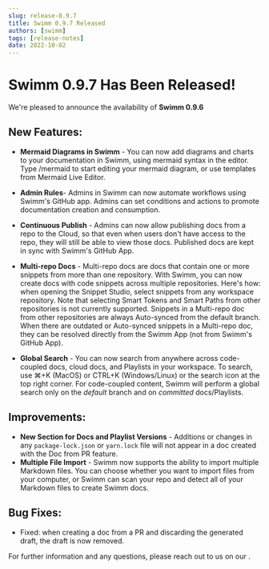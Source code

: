 ```yaml
---
slug: release-0.9.7
title: Swimm 0.9.7 Released
authors: [swimm] 
tags: [release-notes]
date: 2022-10-02
---
```


# Swimm 0.9.7 Has Been Released!

We're pleased to announce the availability of **Swimm 0.9.6**<SwimmMoji text="release"/>

<SwimmReleaseBlogPost version="0.9.7" />

<SwimmReleaseVideo version="0.9.7" />

## New Features:
- **Mermaid Diagrams in Swimm** - You can now add diagrams and charts to your documentation in Swimm, using mermaid syntax in the editor. Type /mermaid to start editing your mermaid diagram, or use templates from <Link to="https://mermaid.live">Mermaid Live Editor</Link>. 
- **Admin Rules**- Admins in Swimm can now automate workflows using Swimm's GitHub app. Admins can set conditions and actions to promote documentation creation and consumption.
- **Continuous Publish** - Admins can now allow publishing docs from a repo to the Cloud, so that even when users don't have access to the repo, they will still be able to view those docs. Published docs are kept in sync with Swimm's GitHub App. 
- **Multi-repo Docs** - Multi-repo docs are docs that contain one or more snippets from more than one repository. With Swimm, you can now create docs with code snippets across multiple repositories. Here's how: when opening the Snippet Studio, select snippets from any workspace repository. Note that selecting Smart Tokens and Smart Paths from other repositories is not currently supported.  Snippets in a Multi-repo doc from other repositories are always Auto-synced from the default branch. When there are outdated or Auto-synced snippets in a Multi-repo doc, they can be resolved directly from the Swimm App (not from Swimm's GitHub App). 

- **Global Search** - You can now search from anywhere across code-coupled docs, cloud docs, and Playlists in your workspace. To search, use ⌘+K (MacOS) or CTRL+K (Windows/Linux) or the search icon at the top right corner. For code-coupled content, Swimm will perform a global search only on the *default* branch and on *committed* docs/Playlists.  

## Improvements:
- **New Section for Docs and Playlist Versions** - Additions or changes in any `package-lock.json` or `yarn.lock` file will not appear in a doc created with the Doc from PR feature.
- **Multiple File Import** - Swimm now supports the ability to import multiple Markdown files. You can choose whether you want to import files from your computer, or Swimm can scan your repo and detect all of your Markdown files to create Swimm docs.

## Bug Fixes:
- Fixed: when creating a doc from a PR and discarding the generated draft, the draft is now removed.


For further information and any questions, please reach out to us on our <SwimmLink target="slack" />.

<SwimmReleaseTweet version="0.9.7" />
